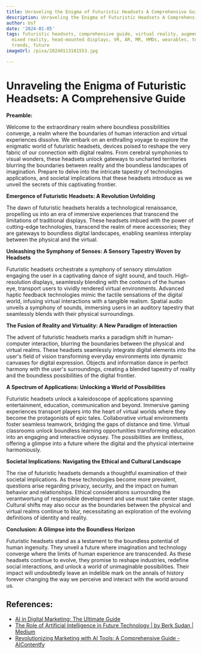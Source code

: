 ```yaml
---
title: Unraveling the Enigma of Futuristic Headsets A Comprehensive Guide
description: Unraveling the Enigma of Futuristic Headsets A Comprehensive Guide
author: Usf
date: '2024-01-05'
tags: futuristic headsets, comprehensive guide, virtual reality, augmented reality,
  mixed reality, head-mounted displays, VR, AR, MR, HMDs, wearables, technology, innovation,
  trends, future
imageUrl: /pixa/20240113181553.jpg

---
```

# Unraveling  the Enigma of Futuristic Headsets: A Comprehensive Guide

**Preamble:**

Welcome to the extraordinary realm where  boundless possibilities converge, a realm where the boundaries of human interaction and virtual experiences dissolve.  We embark on an enthralling voyage to explore the enigmatic  world of futuristic headsets, devices poised to  reshape the very fabric of our connection with digital realms. From cerebral symphonies to visual wonders, these headsets unlock gateways to uncharted territories blurring  the boundaries between  reality and the boundless landscapes of imagination. Prepare to delve into  the intricate tapestry of technologies applications, and societal implications that these headsets introduce  as we unveil the secrets of this captivating frontier. 

**Emergence of  Futuristic Headsets: A Revolution Unfolding**

The dawn of futuristic headsets heralds a technological renaissance, propelling us into an era of immersive experiences that transcend the limitations of traditional displays. These headsets imbued with the power of cutting-edge technologies,  transcend the realm of mere accessories; they are gateways to  boundless digital landscapes, enabling seamless interplay between the physical and the virtual.

**Unleashing  the Symphony  of Senses: A Sensory Tapestry  Woven by Headsets**

Futuristic headsets orchestrate a symphony of  sensory stimulation engaging the user in a  captivating dance of  sight sound, and touch. High-resolution displays, seamlessly blending with  the  contours of the human eye, transport users to vividly rendered virtual  environments. Advanced haptic feedback technologies mimic the tactile sensations of the digital world, infusing virtual interactions with a  tangible realism. Spatial audio unveils  a symphony of sounds, immersing users in an auditory tapestry that seamlessly blends with their physical surroundings.

**The Fusion of Reality and Virtuality: A New Paradigm of Interaction**

The advent of  futuristic headsets marks a paradigm shift in human-computer interaction, blurring the boundaries between the physical and virtual realms. These headsets  seamlessly integrate digital elements into the user's field of vision transforming everyday environments  into dynamic  canvases for digital expression. Objects  and information dance  in perfect harmony with the  user's surroundings, creating a blended tapestry of reality and the boundless possibilities of the  digital frontier.

**A  Spectrum of Applications: Unlocking a World of  Possibilities**

Futuristic headsets  unlock a kaleidoscope of applications spanning entertainment, education, communication and  beyond. Immersive gaming experiences transport players  into the heart of virtual worlds where they become the protagonists of epic tales. Collaborative virtual environments foster seamless teamwork, bridging the gaps  of distance and  time.  Virtual  classrooms unlock boundless learning opportunities transforming education into an engaging and interactive odyssey. The possibilities are limitless,  offering a glimpse into a future where the  digital  and the physical intertwine harmoniously.

**Societal Implications: Navigating the Ethical and Cultural Landscape**

The rise of futuristic headsets demands a thoughtful examination of their societal implications. As these technologies  become more prevalent, questions arise regarding privacy, security, and the impact on  human behavior and relationships.  Ethical considerations surrounding the verantwortung of responsible development and use must take center stage. Cultural shifts may  also occur as the boundaries  between the physical and virtual realms continue to blur, necessitating  an exploration of the evolving definitions of identity and reality.

**Conclusion: A Glimpse into the Boundless Horizon**

Futuristic headsets stand as a testament to the boundless potential of human ingenuity. They unveil a future where imagination and technology converge where the limits of human experience  are transcended. As these headsets continue  to evolve, they promise to reshape industries, redefine social interactions, and unlock a  world of unimaginable  possibilities. Their impact will  undoubtedly  leave an indelible mark on the annals of  history forever changing the way  we perceive and interact with the world around us.

## References:
- [AI in Digital Marketing: The Ultimate Guide](https://www.yourdigitalresource.com/post/ai-in-digital-marketing-the-ultimate-guide)
- [The Role of Artificial Intelligence in Future Technology | by Berk Sudan | Medium](https://medium.com/@berksudan/the-role-of-artificial-intelligence-in-future-technology-48d050ee22e4)
- [Revolutionizing Marketing with AI Tools: A Comprehensive Guide - AIContentfy](https://aicontentfy.com/en/blog/revolutionizing-marketing-with-ai-tools-comprehensive-guide)
